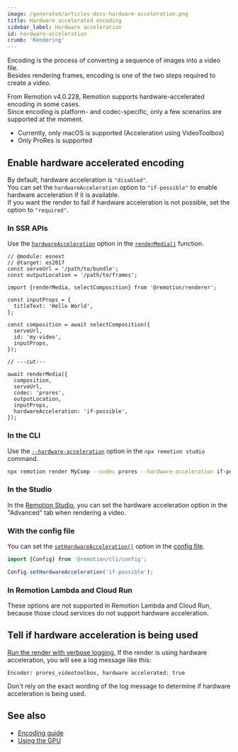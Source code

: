 ```yaml
---
image: /generated/articles-docs-hardware-acceleration.png
title: Hardware accelerated encoding
sidebar_label: Hardware acceleration
id: hardware-acceleration
crumb: 'Rendering'
---
```


Encoding is the process of converting a sequence of images into a video file.  
Besides rendering frames, encoding is one of the two steps required to create a video.

From Remotion v4.0.228, Remotion supports hardware-accelerated encoding in some cases.  
Since encoding is platform- and codec-specific, only a few scenarios are supported at the moment.

- Currently, only macOS is supported (Acceleration using VideoToolbox)
- Only ProRes is supported

## Enable hardware accelerated encoding

By default, hardware acceleration is `"disabled"`.  
You can set the `hardwareAcceleration` option to `"if-possible"` to enable hardware acceleration if it is available.  
If you want the render to fail if hardware acceleration is not possible, set the option to `"required"`.

### In SSR APIs

Use the [`hardwareAcceleration`](/docs/renderer/render-media#hardwareacceleration) option in the [`renderMedia()`](docs/renderer/render-media) function.

```tsx twoslash {8}
// @module: esnext
// @target: es2017
const serveUrl = '/path/to/bundle';
const outputLocation = '/path/to/frames';

import {renderMedia, selectComposition} from '@remotion/renderer';

const inputProps = {
  titleText: 'Hello World',
};

const composition = await selectComposition({
  serveUrl,
  id: 'my-video',
  inputProps,
});

// ---cut---

await renderMedia({
  composition,
  serveUrl,
  codec: 'prores',
  outputLocation,
  inputProps,
  hardwareAcceleration: 'if-possible',
});
```

### In the CLI

Use the [`--hardware-acceleration`](/docs/cli/render#--hardware-acceleration) option in the `npx remotion studio` command.

```bash
npx remotion render MyComp --codec prores --hardware-acceleration if-possible
```

### In the Studio

In the [Remotion Studio](/docs/studio), you can set the hardware acceleration option in the "Advanced" tab when rendering a video.

### With the config file

You can set the [`setHardwareAcceleration()`](/docs/config#sethardwareacceleration) option in the [config file](/docs/config).

```ts twoslash
import {Config} from '@remotion/cli/config';

Config.setHardwareAcceleration('if-possible');
```

### In Remotion Lambda and Cloud Run

These options are not supported in Remotion Lambda and Cloud Run, because those cloud services do not support hardware acceleration.

## Tell if hardware acceleration is being used

[Run the render with verbose logging.](/docs/troubleshooting/debug-failed-render)
If the render is using hardware acceleration, you will see a log message like this:

```
Encoder: prores_videotoolbox, hardware accelerated: true
```

Don't rely on the exact wording of the log message to determine if hardware acceleration is being used.

## See also

- [Encoding guide](/docs/encoding)
- [Using the GPU](/docs/gpu)
